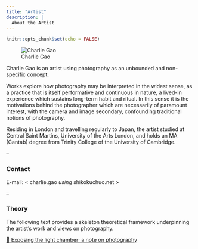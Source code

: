 ```yaml
---
title: "Artist"
description: |
  About the Artist
---
```


```r
knitr::opts_chunk$set(echo = FALSE)
```

![Charlie Gao](img/artist.jpg)

Charlie Gao is an artist using photography as an unbounded and non-specific concept.

Works explore how photography may be interpreted in the widest sense, as a practice that is itself performative and continuous in nature, a lived-in experience which sustains long-term habit and ritual. In this sense it is the motivations behind the photographer which are necessarily of paramount interest, with the camera and image secondary, confounding traditional notions of photography.

Residing in London and travelling regularly to Japan, the artist studied at Central Saint Martins, University of the Arts London, and holds an MA (Cantab) degree from Trinity College of the University of Cambridge.

--

### Contact

E-mail: < charlie.gao *using* shikokuchuo.net >

--

### Theory

The following text provides a skeleton theoretical framework underpinning the artist’s work and views on photography.

[📄 Exposing the light chamber: a note on photography](pdf/Exposing_the_light_chamber.pdf "View PDF")

